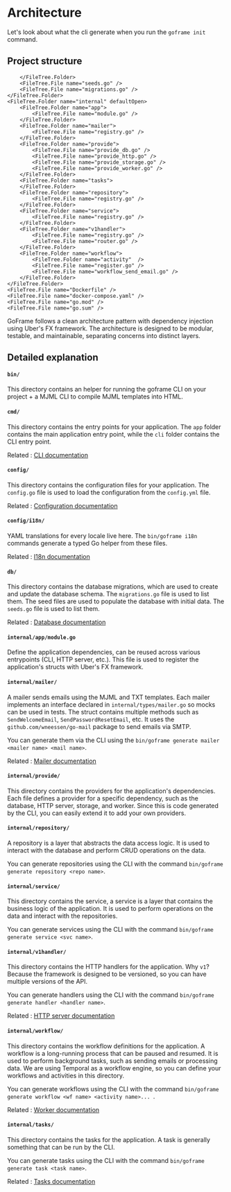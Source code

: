 

# Architecture

Let's look about what the cli generate when you run the `goframe init` command.

## Project structure

<FileTree>
	<FileTree.Folder name="bin" defaultOpen>
		<FileTree.File name="goframe" />
		<FileTree.File name="mjml" />
	</FileTree.Folder>
	<FileTree.Folder name="cmd" defaultOpen>
		<FileTree.Folder name="app">
			<FileTree.File name="main.go" />
		</FileTree.Folder>
		<FileTree.Folder name="cli">
			<FileTree.File name="main.go" />
		</FileTree.Folder>
	</FileTree.Folder>
	<FileTree.Folder name="config" defaultOpen>
		<FileTree.File name="config.go" />
		<FileTree.File name="config.yml" />
	</FileTree.Folder>
	<FileTree.Folder name="db" defaultOpen>
		<FileTree.Folder name="migrations">
			<FileTree.File name="20250613122558_storage.sql" />
		</FileTree.Folder>
		<FileTree.Folder name="seeds">

		</FileTree.Folder>
		<FileTree.File name="seeds.go" />
		<FileTree.File name="migrations.go" />
	</FileTree.Folder>
	<FileTree.Folder name="internal" defaultOpen>
		<FileTree.Folder name="app">
			<FileTree.File name="module.go" />
		</FileTree.Folder>
		<FileTree.Folder name="mailer">
			<FileTree.File name="registry.go" />
		</FileTree.Folder>
		<FileTree.Folder name="provide">
			<FileTree.File name="provide_db.go" />
			<FileTree.File name="provide_http.go" />
			<FileTree.File name="provide_storage.go" />
			<FileTree.File name="provide_worker.go" />
		</FileTree.Folder>
		<FileTree.Folder name="tasks">
		</FileTree.Folder>
		<FileTree.Folder name="repository">
			<FileTree.File name="registry.go" />
		</FileTree.Folder>
		<FileTree.Folder name="service">
			<FileTree.File name="registry.go" />
		</FileTree.Folder>
		<FileTree.Folder name="v1handler">
			<FileTree.File name="registry.go" />
			<FileTree.File name="router.go" />
		</FileTree.Folder>
		<FileTree.Folder name="workflow">
			<FileTree.Folder name="activity"  />
			<FileTree.File name="register.go" />
			<FileTree.File name="workflow_send_email.go" />
		</FileTree.Folder>
	</FileTree.Folder>
	<FileTree.File name="Dockerfile" />
	<FileTree.File name="docker-compose.yaml" />
	<FileTree.File name="go.mod" />
	<FileTree.File name="go.sum" />
</FileTree>

GoFrame follows a clean architecture pattern with dependency injection using Uber's FX framework. The architecture is designed to be modular, testable, and maintainable, separating concerns into distinct layers.

## Detailed explanation

#### `bin/`

This directory contains an helper for running the goframe CLI on your project + a MJML CLI to compile MJML templates into HTML.

#### `cmd/`

This directory contains the entry points for your application. The `app` folder contains the main application entry point, while the `cli` folder contains the CLI entry point.

Related : [CLI documentation](/docs/cli)

#### `config/`

This directory contains the configuration files for your application. The `config.go` file is used to load the configuration from the `config.yml` file.

Related : [Configuration documentation](/docs/configuration)

#### `config/i18n/`

YAML translations for every locale live here. The `bin/goframe i18n` commands
generate a typed Go helper from these files.

Related : [I18n documentation](/docs/i18n)

#### `db/`

This directory contains the database migrations, which are used to create and update the database schema. The `migrations.go` file is used to list them.
The seed files are used to populate the database with initial data. The `seeds.go` file is used to list them.

Related : [Database documentation](/docs/database)



#### `internal/app/module.go`

Define the application dependencies, can be reused across various entrypoints (CLI, HTTP server, etc.). This file is used to register the application's structs with Uber's FX framework.

#### `internal/mailer/`

A mailer sends emails using the MJML and TXT templates. Each mailer implements an interface declared in `internal/types/mailer.go` so mocks can be used in tests. The struct contains multiple methods such as `SendWelcomeEmail`, `SendPasswordResetEmail`, etc. It uses the `github.com/wneessen/go-mail` package to send emails via SMTP.

You can generate them via the CLI using the `bin/goframe generate mailer <mailer name> <mail name>`.

Related : [Mailer documentation](/docs/mails)

#### `internal/provide/`

This directory contains the providers for the application's dependencies. Each file defines a provider for a specific dependency, such as the database, HTTP server, storage, and worker.
Since this is code generated by the CLI, you can easily extend it to add your own providers.

#### `internal/repository/`

A repository is a layer that abstracts the data access logic. It is used to interact with the database and perform CRUD operations on the data.

You can generate repositories using the CLI with the command `bin/goframe generate repository <repo name>`.

#### `internal/service/`

This directory contains the service, a service is a layer that contains the business logic of the application. It is used to perform operations on the data and interact with the repositories.

You can generate services using the CLI with the command `bin/goframe generate service <svc name>`.

#### `internal/v1handler/`

This directory contains the HTTP handlers for the application. Why `v1`? Because the framework is designed to be versioned, so you can have multiple versions of the API.

You can generate handlers using the CLI with the command `bin/goframe generate handler <handler name>`.

Related : [HTTP server documentation](/docs/http-server)

#### `internal/workflow/`

This directory contains the workflow definitions for the application. A workflow is a long-running process that can be paused and resumed. It is used to perform background tasks, such as sending emails or processing data.
We are using Temporal as a workflow engine, so you can define your workflows and activities in this directory.

You can generate workflows using the CLI with the command `bin/goframe generate workflow <wf name> <activity name>... `.

Related : [Worker documentation](/docs/worker)

#### `internal/tasks/`

This directory contains the tasks for the application. A task is generally something that can be run by the CLI.

You can generate tasks using the CLI with the command `bin/goframe generate task <task name>`.

Related : [Tasks documentation](/docs/tasks)
